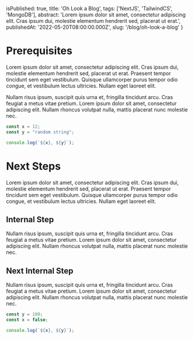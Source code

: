
  isPublished: true,
  title: 'Oh Look a Blog',
  tags: ['NextJS', 'TailwindCS', 'MongoDB'],
  abstract: 'Lorem ipsum dolor sit amet, consectetur adipiscing elit. Cras ipsum dui, molestie elementum hendrerit sed, placerat ut erat.',
  publishedAt: '2022-05-20T08:00:00.000Z',
  slug: '/blog/oh-look-a-blog'
}

# Prerequisites

Lorem ipsum dolor sit amet, consectetur adipiscing elit. Cras ipsum dui, molestie elementum hendrerit sed, placerat ut erat.
Praesent tempor tincidunt sem eget vestibulum. Quisque ullamcorper purus tempor odio congue, et vestibulum lectus ultricies.
Nullam eget laoreet elit. 

Nullam risus ipsum, suscipit quis urna et, fringilla tincidunt arcu. Cras feugiat a metus vitae pretium.
Lorem ipsum dolor sit amet, consectetur adipiscing elit. Nullam rhoncus volutpat nulla, mattis placerat nunc molestie nec.

```ts
const x = 12;
const y = "random string";

console.log(`${x}, ${y}`);
```

# Next Steps

Lorem ipsum dolor sit amet, consectetur adipiscing elit. Cras ipsum dui, molestie elementum hendrerit sed, placerat ut erat.
Praesent tempor tincidunt sem eget vestibulum. Quisque ullamcorper purus tempor odio congue, et vestibulum lectus ultricies.
Nullam eget laoreet elit. 

## Internal Step
Nullam risus ipsum, suscipit quis urna et, fringilla tincidunt arcu. Cras feugiat a metus vitae pretium.
Lorem ipsum dolor sit amet, consectetur adipiscing elit. Nullam rhoncus volutpat nulla, mattis placerat nunc molestie nec.

## Next Internal Step
Nullam risus ipsum, suscipit quis urna et, fringilla tincidunt arcu. Cras feugiat a metus vitae pretium.
Lorem ipsum dolor sit amet, consectetur adipiscing elit. Nullam rhoncus volutpat nulla, mattis placerat nunc molestie nec.


```ts
const y = 100;
const x = false;

console.log(`${x}, ${y}`);
```

